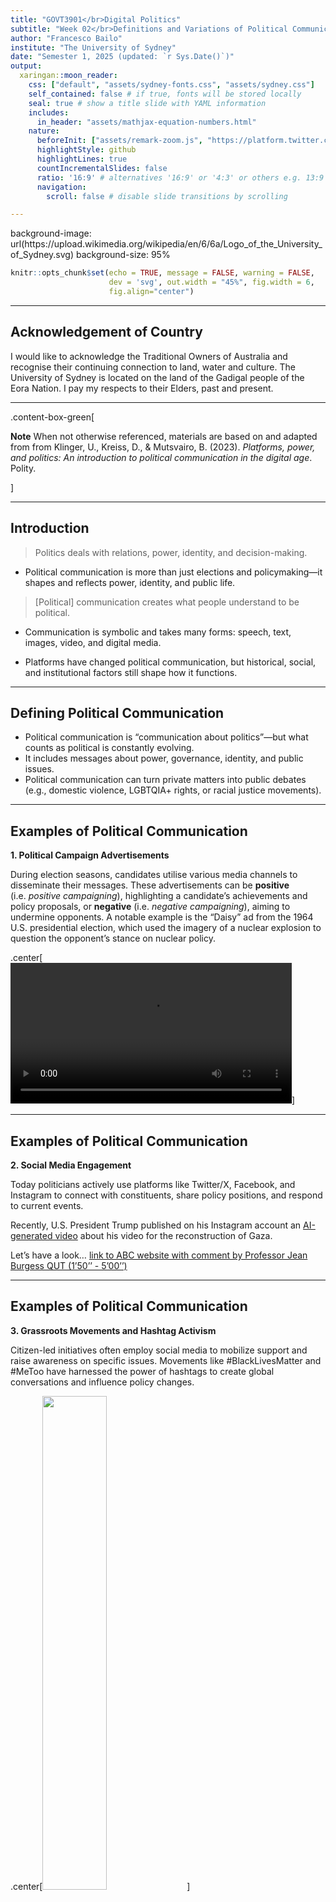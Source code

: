 ```yaml
---
title: "GOVT3901</br>Digital Politics"
subtitle: "Week 02</br>Definitions and Variations of Political Communication"
author: "Francesco Bailo"
institute: "The University of Sydney"
date: "Semester 1, 2025 (updated: `r Sys.Date()`)"
output:
  xaringan::moon_reader:
    css: ["default", "assets/sydney-fonts.css", "assets/sydney.css"]
    self_contained: false # if true, fonts will be stored locally
    seal: true # show a title slide with YAML information
    includes:
      in_header: "assets/mathjax-equation-numbers.html"
    nature:
      beforeInit: ["assets/remark-zoom.js", "https://platform.twitter.com/widgets.js"]
      highlightStyle: github
      highlightLines: true
      countIncrementalSlides: false
      ratio: '16:9' # alternatives '16:9' or '4:3' or others e.g. 13:9
      navigation:
        scroll: false # disable slide transitions by scrolling

---
```


background-image: url(https://upload.wikimedia.org/wikipedia/en/6/6a/Logo_of_the_University_of_Sydney.svg)
background-size: 95%

```r

knitr::opts_chunk$set(echo = TRUE, message = FALSE, warning = FALSE, 
                      dev = 'svg', out.width = "45%", fig.width = 6,
                      fig.align="center")

```

---

## Acknowledgement of Country

I would like to acknowledge the Traditional Owners of Australia and  recognise their continuing connection to land, water and culture. The  University of Sydney is located on the land of the Gadigal people  of the Eora Nation. I pay my respects to their Elders, past and present.


---

.content-box-green[

**Note** When not otherwise referenced, materials are based on and adapted from from Klinger, U., Kreiss, D., & Mutsvairo, B. (2023). *Platforms, power, and politics: An introduction to political communication in the digital age*. Polity.

]




---

## **Introduction**

> Politics deals with relations, power, identity, and decision-making.

- Political communication is more than just elections and policymaking—it shapes and reflects power, identity, and public life.

> [Political] communication creates what people understand to be political.

- Communication is symbolic and takes many forms: speech, text, images, video, and digital media.

- Platforms have changed political communication, but historical, social, and institutional factors still shape how it functions.

---

## **Defining Political Communication**

- Political communication is "communication about politics"—but what counts as political is constantly evolving.
- It includes messages about power, governance, identity, and public issues.
- Political communication can turn private matters into public debates (e.g., domestic violence, LGBTQIA+ rights, or racial justice movements).

---

## Examples of Political Communication

**1. Political Campaign Advertisements**

During election seasons, candidates utilise various media channels to disseminate their messages. These advertisements can be **positive** (i.e. *positive campaigning*), highlighting a candidate's achievements and policy proposals, or **negative** (i.e. *negative campaigning*), aiming to undermine opponents. A notable example is the "Daisy" ad from the 1964 U.S. presidential election, which used the imagery of a nuclear explosion to question the opponent's stance on nuclear policy.

.center[
<video controls autoplay width="450">
        <source
            src="https://upload.wikimedia.org/wikipedia/commons/transcoded/5/5f/Daisy_%281964%29.webm/Daisy_%281964%29.webm.720p.vp9.webm"
            type="video/webm">
        Your browser does not support the video tag.
    </video>
]

---

## Examples of Political Communication

**2. Social Media Engagement**

Today politicians actively use platforms like Twitter/X, Facebook, and Instagram to connect with constituents, share policy positions, and respond to current events. 

Recently, U.S. President Trump published on his Instagram account an [AI-generated video ](https://www.instagram.com/reel/DGhfpgHsOg6/?utm_source=ig_web_copy_link) about his video for the reconstruction of Gaza.

Let's have a look... [link to ABC website with comment by Professor Jean Burgess QUT (1'50'' - 5'00'')](https://www.abc.net.au/news/2025-02-27/donald-trump-shares-ai-generated-video-of-his-gaza-plan-/104988430)

---

## Examples of Political Communication

**3. Grassroots Movements and Hashtag Activism**

Citizen-led initiatives often employ social media to mobilize support and raise awareness on specific issues. Movements like #BlackLivesMatter and #MeToo have harnessed the power of hashtags to create global conversations and influence policy changes.

.center[<img src = 'https://upload.wikimedia.org/wikipedia/commons/thumb/2/25/Brisbane_Anti-Racism_Protest_-_6_June_2020_-_AndrewMercer_-_DSC05261.jpg/800px-Brisbane_Anti-Racism_Protest_-_6_June_2020_-_AndrewMercer_-_DSC05261.jpg' width = '45%'></img> ]

.footnote[*Anti-Racism Protest in Brisbane, Queensland, Australia. 6 June 2020. This protest was in support of Black Lives Matter and associated protests in the United States following the killing of George Floyd - but also highlighted parallel issues within Australia such as the deaths of Australia's aboriginal people while in police custody. Credit: Andrew Mercer via Wikipedia*]

---

## Examples of Political Communication

**4. Political Satire and Entertainment**

Television shows such as "Saturday Night Live" use satire to comment on political events and figures, shaping public perception through humour. These portrayals can influence how politicians are viewed by the public, blending entertainment with political commentary.

**5. Political Memes**

In the digital age, **memes** have become a popular medium for political expression, allowing individuals to quickly disseminate opinions and critiques. For example, during various election cycles, memes have been used both to support candidates and to satirize opponents, influencing public discourse in a humorous yet impactful manner.

.center[<img src = 'https://upload.wikimedia.org/wikipedia/commons/7/73/Retweet_font_awesome.svg' width = '20%'></img>]

---

## Examples of Political Communication

**6. Lobbying and Advocacy Campaigns**

Organisations and interest groups engage in lobbying efforts to influence legislation and public policy. This can involve direct communication with lawmakers, public campaigns, or mobilizing supporters to contact their representatives.
Wikipedia

**7. Political Debates**

Televised debates provide a platform for candidates to present their policies and challenge opponents, offering voters insight into their positions and personalities. These events are pivotal in shaping voter opinions and can significantly impact the trajectory of a campaign.

---

## **Key Actors in Political Communication**
- Political communication is produced by a variety of actors:
  - **Political elites** (elected officials, parties, candidates) and **political entrepreneurs**
  - **Journalists** and media organizations
  - **Advocacy groups** and **movements**
  - **Citizens**, influencers, and everyday social media users
  - **Algorithms**, bots, and **platforms** themselves
  

---

## Let's talk about platoforms as political actors. How do they shape political communication?

Platforms control three criticial (and relatively new) **forms of communication power**.

.content-box-red[

**Platforms** shape political discourse through 

1. **instrumentarian power** (Zuboff, 2018), 
2. **curation power** (Gillespie, 2018), and 
3. **system administration power** (Bratton, 2016). 

]

.footnote[Zuboff, S. (2018). *The age of surveillance capitalism: The fight for a human future at the new frontier of power.* PublicAffairs. Gillespie, T. (2018). *Custodians of the internet: Platforms, content moderation, and the hidden decisions that shape social media*. Yale University Press. Bratton, B. H. (2016). The Stack: On software and sovereignty. MIT Press.
]

---

## Platform's communication powers


| **Forms of Power**            | **Definition**                                                                 | **Example in Political Communication**                                    |
|-----------------------------|----------------------------------------------------------------------------|---------------------------------------------------------------------------|
| **Instrumentarian Power** (Zuboff, 2018) | The ability of platforms to observe, interpret, and modify user behavior through data collection and predictive analytics. | Social media platforms use vast data analytics to target political ads, influence voter behavior, and shape political discourse through algorithmic predictions. |
| **Curation Power** (Gillespie, 2018) | The ability to filter, rank, and prioritize content through platform algorithms and moderation policies, thereby structuring what users see and engage with. | Platforms promote certain political messages or suppress others by adjusting newsfeed algorithms, shadow banning, or fact-checking content. |
| **System Administration Power** (Bratton, 2016) | The sovereign control platforms have over their infrastructure, including the ability to permit or deny access, regulate terms of service, and shape the technical standards for participation. | Twitter banning a political leader, Facebook altering API access for political campaign data, or governments negotiating content takedown policies with platforms. |

---

## **How Political Communication Varies Across Contexts**
- **Media systems**: Some countries have strong public broadcasters (BBC, ABC), while others rely heavily on commercial media.
- **Political structures**: Presidential vs. parliamentary systems shape how communication flows.
- **Regulation & press freedom**: Some states allow free press, while others censor and control media.
- **Cultural & historical influences**: Different societies prioritize different political issues and communication styles.

.content-box-yellow[

### What is an audience?

A group of people who are immersed in a common experience through the same medium. 

- A traditional understanding of audience: large, homogenous collection of passive recipients of a message.

- A more recent understanding of audience: active, co-creating and reshaping meaning.

] 

---

## **Mass Media vs. Digital Platforms**

### **1. Communication Flow & Gatekeeping**
- **Mass Media:** One-to-many model, controlled by journalists and editors.
- **Digital Platforms:** Many-to-many model, user-generated content dominates.

### **2. Information Control & Distribution**
- **Mass Media:** Curated news with editorial oversight.
- **Digital Platforms:** Algorithm-driven content, prioritising engagement.

### **3. Political Communication Strategies**
- **Mass Media:** Press releases, interviews, TV ads, structured messaging.
- **Digital Platforms:** Micro-targeting, live interactions, meme-driven campaigns.

---

## **Mass Media vs. Digital Platforms**

### **4. Audience Engagement & Participation**
- **Mass Media:** Limited participation (e.g., letters to the editor, call-ins).
- **Digital Platforms:** Interactive (likes, shares, comments, hashtag movements).

### **5. Regulation & Political Influence**
- **Mass Media:** Heavily regulated to ensure fairness in coverage.
- **Digital Platforms:** Loosely regulated, concerns over quality of information.

### **6. Speed & Political Impact**
- **Mass Media:** Structured news cycles, slower crisis response.
- **Digital Platforms:** Instantaneous, viral news spreads rapidly.

---

## Political Communication across different contexts

- **United States**: Presidential system, strong commercial media, highly polarized social media debates.

- **Switzerland**: Consensus-driven politics, coalition governments, and lower emphasis on media-driven electioneering.

- **China**: State-controlled media, censorship, but also sophisticated online activism using coded language.

---

## How does Chinese Government use social media?

.center[<img src = '../img/lu-pan-2021.png' width = "50%"></img>]

.footnote[Lu, Y., & Pan, J. (2021). Capturing Clicks: How the Chinese Government Uses Clickbait to Compete for Visibility. *Political Communication*, 38(1–2), 23–54. https://doi.org/10.1080/10584609.2020.1765914
]

---

- **Study by Lu & Pan (2021)** explores how the Chinese government uses clickbait strategies to increase propaganda visibility on **WeChat Official Accounts**.
- **Clickbait Techniques**: Sensational headlines, hyperbolic words, ellipsis, question marks, and listicles.
- **Key Findings**:
  - Clickbait is used **as frequently as in commercial and celebrity accounts**.
  - Clickbait **boosts engagement and ranking** without using disinformation.
  - The strategy adapts **authoritarian propaganda to digital competition for attention**.
- **Implications**:
  - Demonstrates how **governments use platform affordances for political communication**.
  - Highlights how **quantification pressures shape propaganda strategies**.
  - Expands understanding of **digital authoritarianism beyond censorship and disinformation**.
  
.footnote[Lu, Y., & Pan, J. (2021). Capturing Clicks: How the Chinese Government Uses Clickbait to Compete for Visibility. *Political Communication*, 38(1–2), 23–54. https://doi.org/10.1080/10584609.2020.1765914
]

---

## Media and the Public Sphere in Political Communication

- The **public sphere** (Habermas, 1962) is where citizens engage in political discourse and shape public opinion.
- Niklas Luhmann (2000) emphasized that our knowledge of society is mediated—citizens rarely experience politics directly.
- Historically, mass media structured the public sphere, determining what issues gained visibility and legitimacy.

**Key Insights:**
- Traditional media (newspapers, radio, TV) acted as **gatekeepers** to the public sphere.
- Digital platforms have altered access, expanding participation but also fragmenting discourse.
- The public sphere is now shaped by competing forces: journalism, platforms, and algorithmic curation.

.footnote[Habermas, J. (1989 [1962]). *The structural transformation of the public sphere: An inquiry into a category of bourgeois society*. MIT Press. Luhmann, N. (2000). *The Reality of the Mass Media*. Stanford University Press.]

---

## From Mass Media to Platformized Public Spheres

- The transition from centralized mass media to **networked public spheres** (Benkler, 2006) has restructured political communication.
- While mass media once provided a **shared informational space**, platforms now create **many fragmented and algorithmically driven spheres**.
- This shift has both **democratized political participation** and intensified **echo chambers and polarization**.

**Key Transformations:**
- Legacy media operated through **editorial curation**; platforms rely on **algorithmic amplification**.
- The public sphere is now shaped by **attention economies**, where engagement-driven content dominates.
- Political actors and movements **navigate multiple publics**, strategically using platforms for mobilization.

---

## The Public Sphere, Platforms, and Political Power

- Platforms mediate the **new public sphere**, influencing political discourse through algorithmic visibility.
- Political actors now **perform for engagement**, aligning with **platform logics** rather than deliberative democracy.
- The fragmentation of the public sphere raises concerns about **misinformation, political polarization, and declining trust in institutions**.

**Key Debates:**
- Do platforms enhance deliberation, or do they erode the **quality of public discourse**?
- How does the shift from **journalistic gatekeeping to algorithmic curation** affect democratic participation?
- What regulatory or governance mechanisms could sustain a **healthy public sphere** in the digital age?


---

## In-class task!

.center[.content-box-green[

In-class tasks during lectures are not assessed but participation is timestamped and recorded.

]]

.center[<img src = '../img/week-02-qr-inclass-task.png' width = '25%'> 

or try https://sres.sydney.edu.au/go/67c4e80693e32379e7adb7b2]


---

## **Understanding the Model: Platforms and Political Communication**

.pull-left[
.center[<img src = '../img/ch2.1.png' width = '100%'></img>]
]

.pull-right[

- **Platforms + Media at the Core**: Platforms shape political discourse by structuring content, technology, and governance.
- **Platforms Are Not Neutral**: Algorithms, policies, and affordances influence what political content is visible and how it circulates.
- **Political Communication as a System**: Political discourse occurs within media ecosystems influenced by power structures, regulations, and institutions.

]

.footnote[Klinger, U., Kreiss, D., & Mutsvairo, B. (2023). *Chapter 2 Definitions and Variations of Political Communication*. In Platforms, power, and politics: An introduction to political communication in the digital age. Polity.]

---

.pull-left[
.center[<img src = '../img/ch2.1.png' width = '100%'></img>]
]

.pull-right[

- **Power Flows in Both Directions**: Media and platforms are shaped by history, society, culture, and economy—and they also shape these forces.
- **Different Political & Media Systems**: Regulation, press freedom, and economic contexts define how platforms operate globally.
- **Example - Germany**: Strict platform governance and hate speech laws shaped by historical experiences (e.g., bans on Holocaust denial).
- **Key Takeaway**: Political communication is embedded in broader social systems—platforms mediate but do not determine its outcomes.

]

---
class: center, middle
# Attendance

## Get your phone out!


---
class: inverse, center, middle

# Any Quick Question?

---
class: center, middle

# See you next week!


